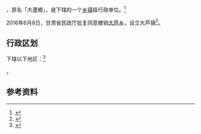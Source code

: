 {{中国乡级行政区|62/04/21/205/000}}

'''{{PAGENAMEBASE}}'''，原名「大蘆鄉」，是{{PRC admin/fullname|62/04/21/205/000|3}}下辖的一个[[乡镇|乡镇]]级行政单位。<ref>{{PRC admin/ref sgc|{{PRC admin/parent|62/04/21/205/000}}}}</ref>

2016年6月8日，甘肃省民政厅批复同意撤销[[大芦乡|大芦乡]]，设立大芦镇<ref>{{Cite web |url=http://hnzc.baiyin.cn/Item/156454.aspx |title=甘肃省民政厅关于白银市平川区黄峤乡等17个乡撤乡改镇的批复（甘民复〔2016〕68号） |accessdate=2017-09-16 |archive-date=2017-09-17 |archive-url=https://web.archive.org/web/20170917032405/http://hnzc.baiyin.cn/Item/156454.aspx |dead-url=yes }}</ref>。

== 行政区划 ==

{{PAGENAMEBASE}}下辖以下地区：<ref>{{PRC admin/ref sgc|62/04/21/205/000}}</ref>

{{PRC admin/children|62/04/21/205/000}}。

== 参考资料 ==

{{reflist}}

{{行政区划小作品}}
{{PRC admin/navcat|62/04/21/205/000}}